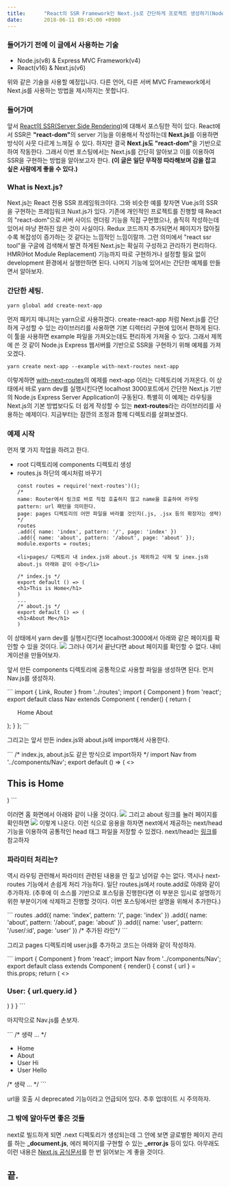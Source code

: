 ```yaml
---
title:		"React의 SSR Framework인 Next.js로 간단하게 프로젝트 생성하기(Node.js Express)"
date:		2018-06-11 09:45:00 +0900
---
```


<h3>들어가기 전에 이 글에서 사용하는 기술</h3>
<ul>
	<li>Node.js(v8) & Express MVC Framework(v4)</li>
	<li>React(v16) & Next.js(v6)</li>
</ul>
<p>
위와 같은 기술을 사용할 예정입니다. 다른 언어, 다른 서버 MVC Framework에서 Next.js를 사용하는 방법을 제시하지는 못합니다.
</p>
<h3>들어가며</h3>
<p>
	앞서 <a href="/posts/2018/06/react-ssr">React의 SSR(Server Side Rendering)</a>에 대해서 포스팅한 적이 있다.
	React에서 SSR은 <b>"react-dom"</b>의 server 기능을 이용해서 작성하는데 <b>Next.js</b>를 이용하면 방식이 사뭇 다르게 느껴질 수 있다.
	하지만 결국 <b>Next.js도 "react-dom"</b>을 기반으로 하여 작동한다.
	그래서 이번 포스팅에서는 Next.js를 간단히 알아보고 이를 이용하여 SSR을 구현하는 방법을 알아보고자 한다.
	<b>(이 글은 일단 무작정 따라해보며 감을 잡고 싶은 사람에게 좋을 수 있다.)</b>
</p>
<h3>What is Next.js?</h3>
<p>
	Next.js는 React 전용 SSR 프레임워크이다.
	그와 비슷한 예를 찾자면 Vue.js의 SSR을 구현하는 프레임워크 Nuxt.js가 있다.
	기존에 개인적인 프로젝트를 진행할 때 React의 "react-dom"으로 서버 사이드 렌더링 기능을 직접 구현했으나,
	솔직히 작성하는데 있어서 마냥 편하진 않은 것이 사실이다.
	Redux 코드까지 추가되면서 페이지가 많아질수록 복잡성이 증가하는 것 같다는 느낌적인 느낌이랄까.
	그런 의미에서 "react ssr tool"을 구글에 검색해서 발견 하게된 Next.js는 확실히 구성하고 관리하기 편리하다.
	HMR(Hot Module Replacement) 기능까지 따로 구현하거나 설정할 필요 없이 development 환경에서 실행만하면 된다.
	나머지 기능에 있어서는 간단한 예제를 만들면서 알아보자.
</p>
<h3>간단한 세팅.</h3>

```
yarn global add create-next-app
```

<p>
	먼저 패키지 매니저는 yarn으로 사용하겠다.
	create-react-app 처럼 Next.js를 간단하게 구성할 수 있는 라이브러리를 사용하면 기본 디렉터리 구현에 있어서 편하게 된다.
	이 툴을 사용하면 example 파일을 가져오는데도 편리하게 가져올 수 있다.
	그래서 제목에 쓴 것 같이 Node.js Express 웹서버를 기반으로 SSR을 구현하기 위해 예제를 가져오겠다.
</p>

```
yarn create next-app --example with-next-routes next-app
```

<p>
	이렇게하면 <a target="_blank" href="https://github.com/zeit/next.js/tree/canary/examples/with-next-routes">with-next-routes</a>의 예제를 next-app 이라는 디렉토리에 가져온다.
	이 상태에서 바로 yarn dev를 실행시킨다면 localhost 3000포트에서 간단한 Next.js 기반의 Node.js Express Server Application이 구동된다.
	특별히 이 예제는 라우팅을 Next.js의 기본 방법보다도 더 쉽게 작성할 수 있는 <b>next-routes</b>라는 라이브러리를 사용하는 예제이다.
	지금부터는 잠깐의 조정과 함께 디렉토리를 살펴보겠다.
</p>
<h3>예제 시작</h3>
<p>
	먼저 몇 가지 작업을 하려고 한다.
</p>
<ul>
	<li>root 디렉토리에 components 디렉토리 생성</li>
	<li>routes.js 하단의 예시처럼 바꾸기</li>

```
const routes = require('next-routes')();
/*
name: Router에서 링크로 바로 직접 호출하지 않고 name을 호출하여 라우팅
pattern: url 패턴을 의미한다.
page: pages 디렉토리의 어떤 파일을 바라볼 것인지(.js, .jsx 등의 확장자는 생략)
*/
routes
.add({ name: 'index', pattern: '/', page: 'index' })
.add({ name: 'about', pattern: '/about', page: 'about' });
module.exports = routes;
```
	<li>pages/ 디렉토리 내 index.js와 about.js 제외하고 삭제 및 inex.js와 about.js 아래와 같이 수정</li>
```
/* index.js */
export default () => (
<h1>This is Home</h1>
)
...
/* about.js */
export default () => (
<h1>About Me</h1>
)
```
</ul>
<p>
	이 상태에서 yarn dev를 실행시킨다면 localhost:3000에서 아래와 같은 페이지를 확인할 수 있을 것이다.
	<img src='/2018/06/11/react-ssr-next-js/index.png'/>
	그러나 여기서 끝난다면 about 페이지를 확인할 수 없다. 내비게이션을 만들어보자.
</p>
<p>
	앞서 만든 components 디렉토리에 공통적으로 사용할 파일을 생성하면 된다. 먼저 Nav.js를 생성하자.
</p>
```
import { Link, Router } from '../routes';
import { Component } from 'react';
export default class Nav extends Component {
  render() {
    return (
      <ul>
        <Link route="index"><a>Home</a></Link>
        <Link route="about"><a>About</a></Link>
      </ul>
    );
  }
};
```
<p>
	그리고는 앞서 만든 index.js와 about.js에 import해서 사용한다.
</p>
```
/* index.js, about.js도 같은 방식으로 import하자 */
import Nav from '../components/Nav';
export default () => (
  <>
    <Nav/>
    <h1>This is Home</h1>
  </>
)
```
<p>
	이러면 홈 화면에서 아래와 같이 나올 것이다.
	<img src="/2018/06/11/react-ssr-next-js/nav-index.png"/>
	그리고 about 링크를 눌러 페이지를 확인하면
	<img src="/2018/06/11/react-ssr-next-js/nav-about.png"/>
	이렇게 나온다. 이런 식으로 응용을 하자면 next에서 제공하는 next/head 기능을 이용하여 공통적인 head 태그 파일을 저장할 수 있겠다.
	next/head는 <a target="_blank" href="https://github.com/zeit/next.js/#populating-head">링크</a>를 참고하자
</p>
<h3>파라미터 처리는?</h3>
<p>
	역시 라우팅 관련해서 파라미터 관련된 내용을 안 짚고 넘어갈 수는 없다.
	역시나 next-routes 기능에서 손쉽게 처리 가능하다.
	일단 routes.js에서 route.add로 아래와 같이 추가하자.
	(추후에 이 소스를 기반으로 포스팅을 진행한다면 이 부분은 임시로 설명하기 위한 부분이기에 삭제하고 진행할 것이다.
	이번 포스팅에서만 설명을 위해서 추가한다.)
</p>
```
routes
  .add({ name: 'index', pattern: '/', page: 'index' })
  .add({ name: 'about', pattern: '/about', page: 'about' })
  .add({ name: 'user', pattern: '/user/:id', page: 'user' }) /* 추가된 라인*/
```
<p>
	그리고 pages 디렉토리에 user.js를 추가하고 코드는 아래와 같이 작성하자.
</p>
```
import { Component } from 'react';
import Nav from '../components/Nav';
export default class extends Component {
  render() {
    const { url } = this.props;
    return (
      <>
        <Nav/>
        <h1>User: { url.query.id }</h1>
      </>
    )
  }
}
```
<p>
	마지막으로 Nav.js를 손보자.
</p>
```
/* 생략 ... */
<ul>
	<li><Link route="index"><a>Home</a></Link></li>
	<li><Link route="about"><a>About</a></Link></li>
	<li><Link route="user" params={{id: 'hi'}}><a>User Hi</a></Link></li>
	<li><Link route="user" params={{id: 'hello'}}><a>User Hello</a></Link></li>
</ul>
/* 생략 ... */
```
<p>
	url을 호출 시 deprecated 기능이라고 언급되어 있다.
	추후 업데이트 시 주의하자.
</p>
<h3>그 밖에 알아두면 좋은 것들</h3>
<p>
	next로 빌드하게 되면 .next 디렉토리가 생성되는데 그 안에 보면 글로벌한 페이지 관리를 하는 <b>_document.js</b>,
	에러 페이지를 구현할 수 있는 <b>_error.js</b> 등이 있다.
	아무래도 이런 내용은 <a target="_blank" href="https://nextjs.org/docs/#setup">Next.js 공식문서</a>를 한 번 읽어보는 게 좋을 것이다.
</p>
<h2>끝.</h2>
